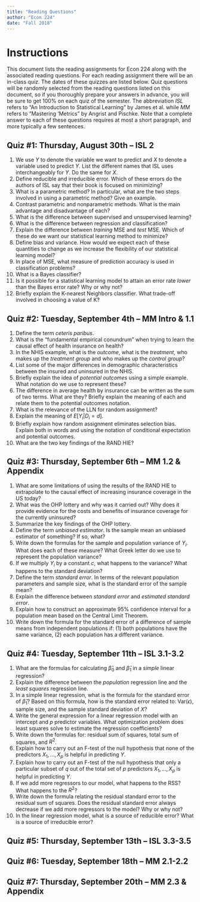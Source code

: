 ```yaml
---
title: "Reading Questions"
author: "Econ 224"
date: "Fall 2018"
---
```


# Instructions
This document lists the reading assignments for Econ 224 along with the associated reading questions. 
For each reading assignment there will be an in-class quiz. 
The dates of these quizzes are listed below.
Quiz questions will be randomly selected from the reading questions listed on this document, so if you thoroughly prepare your answers in advance, you will be sure to get 100\% on each quiz of the semester.
The abbreviation *ISL* refers to "An Introduction to Statistical Learning" by James et al.\ while *MM* refers to "Mastering 'Metrics" by Angrist and Pischke.
Note that a complete answer to each of these questions requires at most a short paragraph, and more typically a few sentences.



## Quiz \#1: Thursday, August 30th -- ISL 2
1. We use $Y$ to denote the variable we want to predict and $X$ to denote a variable used to predict $Y$. List the different names that ISL uses interchangeably for $Y$. Do the same for $X$. 
2. Define reducible and irreducible error. Which of these errors do the authors of ISL say that their book is focused on minimizing?
3. What is a parametric method? In particular, what are the two steps involved in using a parametric method? Give an example.
4. Contrast parametric and nonparametric methods. What is the main advantage and disadvantage of each?
5. What is the difference between supervised and unsupervised learning?
6. What is the difference between regression and classification? 
7. Explain the difference between *training* MSE and *test* MSE. Which of these do we want our statistical learning method to minimize?
8. Define bias and variance. How would we expect each of these quantities to change as we increase the flexibility of our statistical learning model?
9. In place of MSE, what measure of prediction accuracy is used in classification problems?
10. What is a Bayes classifier?
11. Is it possible for a statistical learning model to attain an error rate *lower* than the Bayes error rate? Why or why not?
12. Briefly explain the K-nearest Neighbors classifier. What trade-off involved in choosing a value of K?

## Quiz \#2: Tuesday, September 4th -- MM Intro & 1.1
1. Define the term *ceteris paribus*.
2. What is the "fundamental empirical conundrum" when trying to learn the causal effect of health insurance on health?
3. In the NHIS example, what is the *outcome*, what is the *treatment*, who makes up the *treatment group* and who makes up the *control group*?
4. List some of the major differences in demographic characteristics between the insured and uninsured in the NHIS.
5. Briefly explain the idea of *potential outcomes* using a simple example. What notation do we use to represent these?
6. The difference in average health by insurance can be written as the sum of two terms. What are they? Briefly explain the meaning of each and relate them to the potential outcomes notation.
7. What is the relevance of the LLN for random assignment?
8. Explain the meaning of $E[Y_i |D_i = d]$.
9. Briefly explain how random assignment eliminates selection bias. Explain both in words and using the notation of conditional expectation and potential outcomes.
10. What are the two key findings of the RAND HIE?

## Quiz \#3: Thursday, September 6th -- MM 1.2 & Appendix
1. What are some limitations of using the results of the RAND HIE to extrapolate to the causal effect of increasing insurance coverage in the US today?
2. What was the OHP lottery and why was it carried out? Why does it provide evidence for the costs and benefits of insurance coverage for the currently uninsured?
3. Summarize the key findings of the OHP lottery.
4. Define the term *unbiased estimator*. Is the sample mean an unbiased estimator of something? If so, what?
5. Write down the formulas for the sample and population variance of $Y_i$. What does each of these measure? What Greek letter do we use to represent the population variance?
6. If we multiply $Y_i$ by a constant $c$, what happens to the variance? What happens to the standard deviation?
7. Define the term *standard error*. In terms of the relevant population parameters and sample size, what is the standard error of the sample mean?
8. Explain the difference between *standard error* and *estimated standard error*.
9. Explain how to construct an approximate 95\% confidence interval for a population mean based on the Central Limit Theorem.
10. Write down the formula for the standard error of a difference of sample means from independent populations if: (1) both populations have the same variance, (2) each population has a different variance.

## Quiz \#4: Tuesday, September 11th -- ISL 3.1-3.2
1. What are the formulas for calculating $\widehat{\beta}_0$ and $\widehat{\beta}_1$ in a *simple* linear regression?
2. Explain the difference between the *population* regression line and the *least squares* regression line.
3. In a simple linear regression, what is the formula for the standard error of $\widehat{\beta}_1$? Based on this formula, how is the standard error related to: $\mbox{Var}(\epsilon)$, sample size, and the sample standard deviation of $X$? 
4. Write the general expression for a linear regression model with an intercept and $p$ predictor variables. What optimization problem does least squares solve to estimate the regression coefficients?
5. Write down the formulas for: residual sum of squares, total sum of squares, and $R^2$.
6. Explain how to carry out an F-test of the null hypothesis that none of the predictors $X_1,\hdots, X_p$ is helpful in predicting $Y$.
7. Explain how to carry out an F-test of the null hypothesis that only a particular subset of $q$ out of the total set of $p$ predictors $X_1, \hdots, X_p$ is helpful in predicting $Y$.
8. If we add more regressors to our model, what happens to the RSS? What happens to the $R^2$?
9. Write down the formula relating the residual standard error to the residual sum of squares. Does the residual standard error always decrease if we add more regressors to the model? Why or why not?
10. In the linear regression model, what is a source of reducible error? What is a source of irreducible error?



## Quiz \#5: Thursday, September 13th -- ISL 3.3-3.5

## Quiz \#6: Tuesday, September 18th -- MM 2.1-2.2

## Quiz \#7: Thursday, September 20th -- MM 2.3 & Appendix
